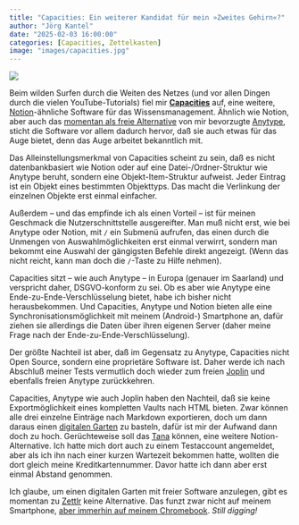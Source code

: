 ```yaml
---
title: "Capacities: Ein weiterer Kandidat für mein »Zweites Gehirn«?"
author: "Jörg Kantel"
date: "2025-02-03 16:00:00"
categories: [Capacities, Zettelkasten]
image: "images/capacities.jpg"
---
```


[![](images/capacities-b.jpg)](https://www.flickr.com/photos/schockwellenreiter/54303592577/)

Beim wilden Surfen durch die Weiten des Netzes (und vor allen Dingen durch die vielen YouTube-Tutorials) fiel mir **[Capacities](https://capacities.io/)** auf, eine weitere, [Notion](http://cognitiones.kantel-chaos-team.de/produktivitaet/notion.html)-ähnliche Software für das Wissensmanagement. Ähnlich wie Notion, aber auch das [momentan als freie Alternative](https://kantel.github.io/posts/2024081201_anytype/) von mir bevorzugte [Anytype](https://anytype.io/), sticht die Software vor allem dadurch hervor, daß sie auch etwas für das Auge bietet, denn das Auge arbeitet bekanntlich mit.

Das Alleinstellungsmerkmal von Capacities scheint zu sein, daß es nicht datenbankbasiert wie Notion oder auf eine Datei-/Ordner-Struktur wie Anytype beruht, sondern eine Objekt-Item-Struktur aufweist. Jeder Eintrag ist ein Objekt eines bestimmten Objekttyps. Das macht die Verlinkung der einzelnen Objekte erst einmal einfacher.

Außerdem – und das empfinde ich als einen Vorteil – ist für meinen Geschmack die Nutzerschnittstelle ausgereifter. Man muß nicht erst, wie bei Anytype oder Notion, mit `/` ein Submenü aufrufen, das einen durch die Unmengen von Auswahlmöglichkeiten erst einmal verwirrt, sondern man bekommt eine Auswahl der gängigsten Befehle direkt angezeigt. (Wenn das nicht reicht, kann man doch die `/`-Taste zu Hilfe nehmen).

Capacities sitzt – wie auch Anytype – in Europa (genauer im Saarland) und verspricht daher, DSGVO-konform zu sei. Ob es aber wie Anytype eine Ende-zu-Ende-Verschlüsselung bietet, habe ich bisher nicht herausbekommen. Und Capacities, Anytype und Notion bieten alle eine Synchronisationsmöglichkeit mit meinem (Android-) Smartphone an, dafür ziehen sie allerdings die Daten über ihren eigenen Server (daher meine Frage nach der Ende-zu-Ende-Verschlüsselung).

Der größte Nachteil ist aber, daß im Gegensatz zu Anytype, Capacities nicht Open Source, sondern eine proprietäre Software ist. Daher werde ich nach Abschluß meiner Tests vermutlich doch wieder zum freien [Joplin](http://cognitiones.kantel-chaos-team.de/webworking/staticsites/joplin.html) und ebenfalls freien Anytype zurückkehren.

Capacities, Anytype wie auch Joplin haben den Nachteil, daß sie keine Exportmöglichkeit eines kompletten Vaults nach HTML bieten. Zwar können alle drei einzelne Einträge nach Markdown exportieren, doch um dann daraus einen [digitalen Garten](https://kantel.github.io/posts/2024050701_digital_garden/) zu basteln, dafür ist mir der Aufwand dann doch zu hoch. Gerüchteweise soll das [Tana](https://tana.inc/) können, eine weitere Notion-Alternative. Ich hatte mich dort auch zu einem Testaccount angemeldet, aber als ich ihn nach einer kurzen Wartezeit bekommen hatte, wollten die dort gleich meine Kreditkartennummer. Davor hatte ich dann aber erst einmal Abstand genommen.

Ich glaube, um einen digitalen Garten mit freier Software anzulegen, gibt es momentan zu [Zettlr](http://cognitiones.kantel-chaos-team.de/webworking/auszeichnungssprachen/zettlr.html) keine Alternative. Das funzt zwar nicht auf meinem Smartphone, [aber immerhin auf meinem Chromebook](https://kantel.github.io/posts/2024112701_zetttlr_chromebook/). *Still digging!*